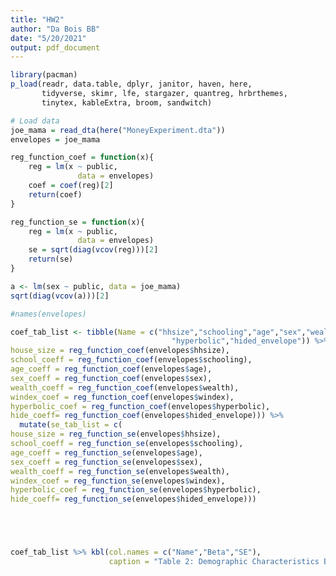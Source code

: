 ```yaml
---
title: "HW2"
author: "Da Bois BB"
date: "5/20/2021"
output: pdf_document
---
```


```r
library(pacman)
p_load(readr, data.table, dplyr, janitor, haven, here, 
       tidyverse, skimr, lfe, stargazer, quantreg, hrbrthemes, 
       tinytex, kableExtra, broom, sandwitch)
```

```r
# Load data
joe_mama = read_dta(here("MoneyExperiment.dta")) 
envelopes = joe_mama
```

```r
reg_function_coef = function(x){
    reg = lm(x ~ public, 
               data = envelopes)
    coef = coef(reg)[2]
    return(coef)
}

reg_function_se = function(x){
    reg = lm(x ~ public, 
               data = envelopes)
    se = sqrt(diag(vcov(reg)))[2]
    return(se)
}

a <- lm(sex ~ public, data = joe_mama)
sqrt(diag(vcov(a)))[2]

```


```r
#names(envelopes)

coef_tab_list <- tibble(Name = c("hhsize","schooling","age","sex","wealth","windex",
                                    "hyperbolic","hided_envelope")) %>% mutate(coef_tab_list = c(
house_size = reg_function_coef(envelopes$hhsize),
school_coeff = reg_function_coef(envelopes$schooling),
age_coeff = reg_function_coef(envelopes$age),
sex_coeff = reg_function_coef(envelopes$sex),
wealth_coeff = reg_function_coef(envelopes$wealth),
windex_coef = reg_function_coef(envelopes$windex),
hyperbolic_coef = reg_function_coef(envelopes$hyperbolic),
hide_coeff= reg_function_coef(envelopes$hided_envelope))) %>% 
  mutate(se_tab_list = c(
house_size = reg_function_se(envelopes$hhsize),
school_coeff = reg_function_se(envelopes$schooling),
age_coeff = reg_function_se(envelopes$age),
sex_coeff = reg_function_se(envelopes$sex),
wealth_coeff = reg_function_se(envelopes$wealth),
windex_coef = reg_function_se(envelopes$windex),
hyperbolic_coef = reg_function_se(envelopes$hyperbolic),
hide_coeff= reg_function_se(envelopes$hided_envelope)))





coef_tab_list %>% kbl(col.names = c("Name","Beta","SE"),
                      caption = "Table 2: Demographic Characteristics By Research Groups") %>% kable_paper("hover", full_width=F)

```





